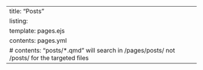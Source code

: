 ---
title: "Posts"
listing:
  template: pages.ejs
  contents: pages.yml
# contents: "posts/*.qmd" will search in /pages/posts/ not /posts/ for the targeted files
---